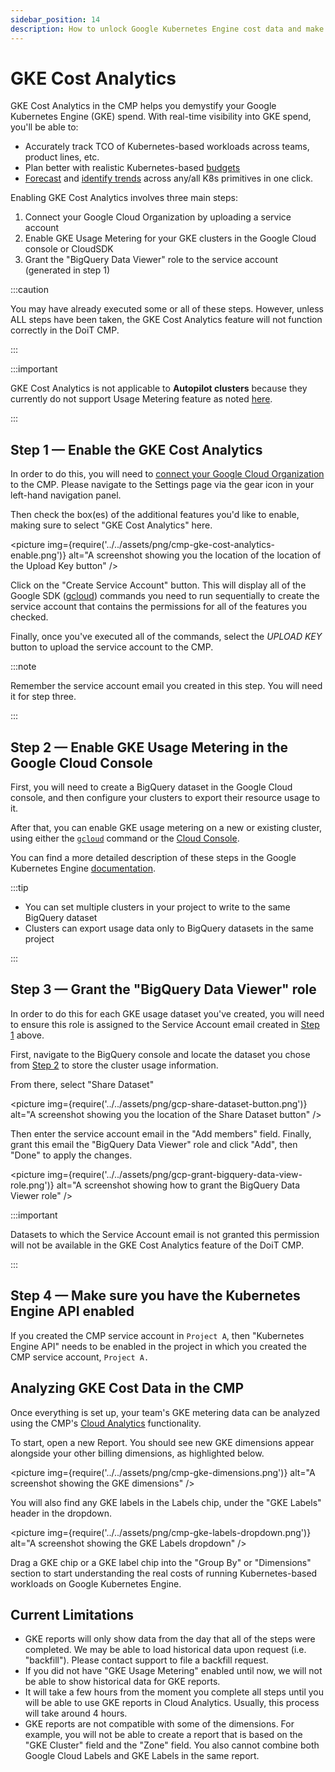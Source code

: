 ```yaml
---
sidebar_position: 14
description: How to unlock Google Kubernetes Engine cost data and make it available in Cloud Analytics
---
```


# GKE Cost Analytics

GKE Cost Analytics in the CMP helps you demystify your Google Kubernetes Engine (GKE) spend. With real-time visibility into GKE spend, you'll be able to:

- Accurately track TCO of Kubernetes-based workloads across teams, product lines, etc.
- Plan better with realistic Kubernetes-based [budgets](manage-budgets.mdx)
- [Forecast](reports/forecasting.mdx) and [identify trends](reports/trend-analysis.mdx) across any/all K8s primitives in one click.

Enabling GKE Cost Analytics involves three main steps:

1. Connect your Google Cloud Organization by uploading a service account
2. Enable GKE Usage Metering for your GKE clusters in the Google Cloud console or CloudSDK
3. Grant the "BigQuery Data Viewer" role to the service account (generated in step 1)

:::caution

You may have already executed some or all of these steps. However, unless ALL steps have been taken, the GKE Cost Analytics feature will not function correctly in the DoiT CMP.

:::

:::important

GKE Cost Analytics is not applicable to **Autopilot clusters** because they currently do not support Usage Metering feature as noted [here](https://cloud.google.com/kubernetes-engine/docs/concepts/autopilot-overview#unsupported_cluster_features).

:::

## Step 1 &mdash; Enable the GKE Cost Analytics

In order to do this, you will need to [connect your Google Cloud Organization](../google-cloud/connect-google-cloud-service-account.mdx) to the CMP. Please navigate to the Settings page via the gear icon in your left-hand navigation panel.

Then check the box(es) of the additional features you'd like to enable, making sure to select "GKE Cost Analytics" here.

<picture
  img={require('../../assets/png/cmp-gke-cost-analytics-enable.png')}
  alt="A screenshot showing you the location of the location of the Upload Key button"
/>

Click on the "Create Service Account" button. This will display all of the Google SDK ([gcloud](https://cloud.google.com/sdk)) commands you need to run sequentially to create the service account that contains the permissions for all of the features you checked.

Finally, once you've executed all of the commands, select the _UPLOAD KEY_ button to upload the service account to the CMP.

:::note

Remember the service account email you created in this step. You will need it for step three.

:::

## Step 2 &mdash; Enable GKE Usage Metering in the Google Cloud Console

First, you will need to create a BigQuery dataset in the Google Cloud console, and then configure your clusters to export their resource usage to it.

After that, you can enable GKE usage metering on a new or existing cluster, using either the [`gcloud`](https://cloud.google.com/kubernetes-engine/docs/how-to/cluster-usage-metering#gcloud) command or the [Cloud Console](https://cloud.google.com/kubernetes-engine/docs/how-to/cluster-usage-metering#console).

You can find a more detailed description of these steps in the Google Kubernetes Engine [documentation](https://cloud.google.com/kubernetes-engine/docs/how-to/cluster-usage-metering#enabling).

:::tip

- You can set multiple clusters in your project to write to the same BigQuery dataset
- Clusters can export usage data only to BigQuery datasets in the same project

:::

## Step 3 &mdash; Grant the "BigQuery Data Viewer" role

In order to do this for each GKE usage dataset you've created, you will need to ensure this role is assigned to the Service Account email created in [Step 1](gke-cost-analytics.mdx#step-1-enable-the-gke-cost-analytics-feature-in-the-doit-cmp) above.

First, navigate to the BigQuery console and locate the dataset you chose from [Step 2](gke-cost-analytics.mdx#step-2-enable-gke-usage-metering-in-the-google-cloud-console) to store the cluster usage information.

From there, select "Share Dataset"

<picture
  img={require('../../assets/png/gcp-share-dataset-button.png')}
  alt="A screenshot showing you the location of the Share Dataset button"
/>

Then enter the service account email in the "Add members" field. Finally, grant this email the "BigQuery Data Viewer" role and click "Add", then "Done" to apply the changes.

<picture
  img={require('../../assets/png/gcp-grant-bigquery-data-view-role.png')}
  alt="A screenshot showing how to grant the BigQuery Data Viewer role"
/>

:::important

Datasets to which the Service Account email is not granted this permission will not be available in the GKE Cost Analytics feature of the DoiT CMP.

:::

## Step 4 &mdash; Make sure you have the Kubernetes Engine API enabled

If you created the CMP service account in `Project A`, then "Kubernetes Engine API" needs to be enabled in the project in which you created the CMP service account, `Project A.`

## Analyzing GKE Cost Data in the CMP

Once everything is set up, your team's GKE metering data can be analyzed using the CMP's [Cloud Analytics](reports/index.mdx) functionality.

To start, open a new Report. You should see new GKE dimensions appear alongside your other billing dimensions, as highlighted below.

<picture
  img={require('../../assets/png/cmp-gke-dimensions.png')}
  alt="A screenshot showing the GKE dimensions"
/>

You will also find any GKE labels in the Labels chip, under the "GKE Labels" header in the dropdown.

<picture
  img={require('../../assets/png/cmp-gke-labels-dropdown.png')}
  alt="A screenshot showing the GKE Labels dropdown"
/>

Drag a GKE chip or a GKE label chip into the "Group By" or "Dimensions" section to start understanding the real costs of running Kubernetes-based workloads on Google Kubernetes Engine.

## Current Limitations

- GKE reports will only show data from the day that all of the steps were completed. We may be able to load historical data upon request (i.e. "backfill"). Please contact support to file a backfill request.
- If you did not have "GKE Usage Metering" enabled until now, we will not be able to show historical data for GKE reports.
- It will take a few hours from the moment you complete all steps until you will be able to use GKE reports in Cloud Analytics. Usually, this process will take around 4 hours.
- GKE reports are not compatible with some of the dimensions. For example, you will not be able to create a report that is based on the "GKE Cluster" field and the "Zone" field. You also cannot combine both Google Cloud Labels and GKE Labels in the same report.
